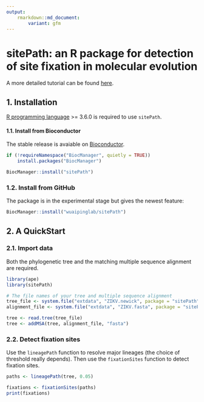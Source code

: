 ```yaml
---
output: 
    rmarkdown::md_document:
        variant: gfm
---
```


# sitePath: an R package for detection of site fixation in molecular evolution

A more detailed tutorial can be found [here](https://wuaipinglab.github.io/sitePath/).

## 1. Installation

[R programming language](https://cran.r-project.org/) >= 3.6.0 is required to use `sitePath`.

#### 1.1. Install from Bioconductor
The stable release is avaiable on [Bioconductor](https://bioconductor.org/packages/release/bioc/html/sitePath.html).
```r
if (!requireNamespace("BiocManager", quietly = TRUE))
    install.packages("BiocManager")

BiocManager::install("sitePath")
```

### 1.2. Install from GitHub
The package is in the experimental stage but gives the newest feature:
```r
BiocManager::install("wuaipinglab/sitePath")
```

## 2. A QuickStart

### 2.1. Import data

Both the phylogenetic tree and the matching multiple sequence alignment are required.

```r
library(ape)
library(sitePath)

# The file names of your tree and multiple sequence alignment
tree_file <- system.file("extdata", "ZIKV.newick", package = "sitePath")
alignment_file <- system.file("extdata", "ZIKV.fasta", package = "sitePath")

tree <- read.tree(tree_file)
tree <- addMSA(tree, alignment_file, "fasta")
```

### 2.2. Detect fixation sites

Use the `lineagePath` function to resolve major lineages (the choice of threshold really depends). Then use the `fixationSites` function to detect fixation sites.

```r
paths <- lineagePath(tree, 0.05)

fixations <- fixationSites(paths)
print(fixations)
```
